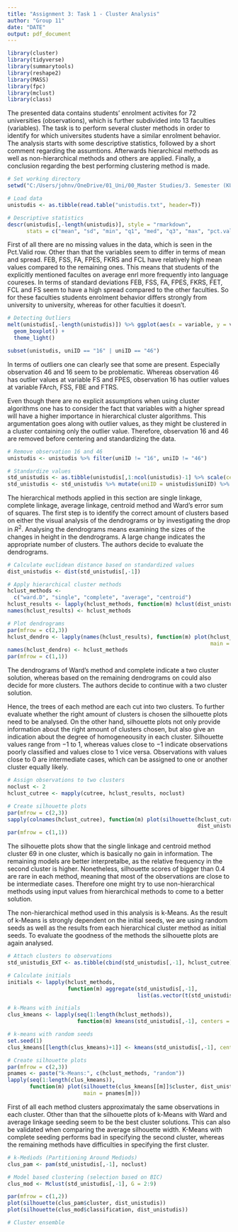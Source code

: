 ---
title: "Assignment 3: Task 1 - Cluster Analysis"
author: "Group 11"
date: "DATE"
output: pdf_document
---

```{r, warning = F, message = F, echo = F}
library(cluster)
library(tidyverse)
library(summarytools)
library(reshape2)
library(MASS)
library(fpc)
library(mclust)
library(class)
```

\section{1. Problem Statement}
The presented data contains students' enrolment activites for 72 universities (observations), which is further subdivided into 13 faculties (variables). The task is to perform several cluster methods in order to identify for which universites students have a similar enrolment behavior. The analysis starts with some descriptive statistics, followed by a short comment regarding the assumtions. Afterwards hierarchical methods as well as non-hierarchical methods and others are applied. Finally, a conclusion regarding the best performing clustering method is made.

\section{2. Descriptive Statistics}
```{r, echo = F}
# Set working directory
setwd("C:/Users/johnv/OneDrive/01_Uni/00_Master Studies/3. Semester (KU Leuven)/Multivariate Statistics/Assignment 3")
```


```{r, warning = F, message = F}
# Load data
unistudis <- as.tibble(read.table("unistudis.txt", header=T))

# Descriptive statistics
descr(unistudis[,-length(unistudis)], style = "rmarkdown", 
      stats = c("mean", "sd", "min", "q1", "med", "q3", "max", "pct.valid"))
```
First of all there are no missing values in the data, which is seen in the Pct.Valid row. Other than that the variables seem to differ in terms of mean and spread. FEB, FSS, FA, FPES, FKRS and FCL have relatively high mean values compared to the remaining ones. This means that students of the explicitly mentioned facultes on average enrl more frequently into language coureses. In terms of standard deviations FEB, FSS, FA, FPES, FKRS, FET, FCL and FS seem to have a high spread compared to the other faculties. So for these faculties students enrolment behavior differs strongly from university to university, whereas for other faculties it doesn't. 

```{r, warning = F, message = F}
# Detecting Outliers
melt(unistudis[,-length(unistudis)]) %>% ggplot(aes(x = variable, y = value)) +
  geom_boxplot() +
  theme_light()

subset(unistudis, uniID == "16" | uniID == "46")
```

In terms of outliers one can clearly see that some are present. Especially observation 46 and 16 seem to be problematic. Whereas observation 46 has outlier values at variable FS and FPES, observation 16 has outlier values at variable FArch, FSS, FBE and FTRS.

\section{3. Assumptions}
Even though there are no explicit assumptions when using cluster algorithms one has to consider the fact that variables with a higher spread will have a higher importance in hierarchical cluster algorithms. This argumentation goes along with outlier values, as they might be clustered in a cluster containing only the outlier value. Therefore, observation 16 and 46 are removed before centering and standardizing the data.

```{r, warning = F, message = F}
# Remove observation 16 and 46
unistudis <- unistudis %>% filter(uniID != "16", uniID != "46")

# Standardize values
std_unistudis <- as.tibble(unistudis[,1:ncol(unistudis)-1] %>% scale(center = T, scale = T))
std_unistudis <- std_unistudis %>% mutate(uniID = unistudis$uniID) %>% dplyr::select(uniID, 1:13)
```

\section{4. Method and Interpretation}
\subsection{4.1 Hierarchical Methods}

The hierarchical methods applied in this section are single linkage, complete linkage, average linkage, centroid method and Ward's error sum of squares. The first step is to identify the correct amount of clusters based on either the visual analysis of the dendrograms or by investigating the drop in $R^2$. Analysing the dendrograms means examining the sizes of the changes in height in the dendrograms. A large change indicates the appropriate number of clusters. The authors decide to evaluate the dendrograms.

```{r}
# Calculate euclidean distance based on standardized values
dist_unistudis <- dist(std_unistudis[,-1])

# Apply hierarchical cluster methods
hclust_methods <-
  c("ward.D", "single", "complete", "average", "centroid")
hclust_results <- lapply(hclust_methods, function(m) hclust(dist_unistudis, m))
names(hclust_results) <- hclust_methods

# Plot dendrograms
par(mfrow = c(2,3))
hclust_dendro <- lapply(names(hclust_results), function(m) plot(hclust_results[[m]], 
                                                                main = m))
names(hclust_dendro) <- hclust_methods
par(mfrow = c(1,1))
```

The dendrograms of Ward's method and complete indicate a two cluster solution, whereas based on the remaining dendrograms on could also decide for more clusters. The authors decide to continue with a two cluster solution. \

Hence, the trees of each method are each cut into two clusters. To further evaluate whether the right amount of clusters is chosen the silhouette plots need to be analysed. On the other hand, silhouette plots not only provide information about the right amount of clusters chosen, but also give an indication about the degree of homogeneousity in each cluster. Silhouette values range from $-1$ to $1$, whereas values close to $-1$ indicate observations poorly classified and values close to $1$ vice versa. Observations with values close to $0$ are intermediate cases, which can be assigned to one or another cluster equally likely. 

```{r, results = 'hide', fig.keep = 'all'}
# Assign observations to two clusters
noclust <- 2
hclust_cutree <- mapply(cutree, hclust_results, noclust)

# Create silhouette plots
par(mfrow = c(2,3))
sapply(colnames(hclust_cutree), function(m) plot(silhouette(hclust_cutree[,m], 
                                                            dist_unistudis), main = m))
par(mfrow = c(1,1))
```

The silhouette plots show that the single linkage and centroid method cluster 69 in one cluster, which is basically no gain in information. The remaining models are better interpretalbe, as the relative frequency in the second cluster is higher. Nonetheless, silhouette scores of bigger than 0.4 are rare in each method, meaning that most of the observations are close to be intermediate cases. Therefore one might try to use non-hierarchical methods using input values from hierarchical methods to come to a better solution.

\subsection{4.2 Non-Hierarchical and Model Based Methods}

The non-hierarchical method used in this analysis is k-Means. As the result of k-Means is strongly dependent on the initial seeds, we are using random seeds as well as the results from each hierarchical cluster method as initial seeds. To evaluate the goodness of the methods the silhouette plots are again analysed.

```{r, results = 'hide', fig.keep = 'all'}
# Attach clusters to observations
std_unistudis_EXT <- as.tibble(cbind(std_unistudis[,-1], hclust_cutree))

# Calculate initials
initials <- lapply(hclust_methods, 
                   function(m) aggregate(std_unistudis[,-1], 
                                         list(as.vector(t(std_unistudis_EXT[,m]))), mean))

# k-Means with initials
clus_kmeans <- lapply(seq(1:length(hclust_methods)), 
                      function(m) kmeans(std_unistudis[,-1], centers = initials[[m]][,-1]))

# k-means with random seeds
set.seed(1)
clus_kmeans[[length(clus_kmeans)+1]] <- kmeans(std_unistudis[,-1], centers = noclust)

# Create silhouette plots
par(mfrow = c(2,3))
pnames <- paste("k-Means:", c(hclust_methods, "random"))
lapply(seq(1:length(clus_kmeans)), 
       function(m) plot(silhouette(clus_kmeans[[m]]$cluster, dist_unistudis), 
                        main = pnames[m]))

```
First of all each method clusters approximataly the same observations in each cluster. Other than that the silhouette plots of k-Means with Ward and average linkage seeding seem to be the best cluster solutions. This can also be validated when comparing the average silhouette width. K-Means with complete seeding performs bad in specifying the second cluster, whereas the remaining methods have difficulties in specifying the first cluster. 

\section{5. Alternative solutions}

```{r}
# k-Mediods (Partitioning Around Mediods)
clus_pam <- pam(std_unistudis[,-1], noclust)

# Model based clustering (selection based on BIC)
clus_mod <- Mclust(std_unistudis[,-1], G = 2:9)

par(mfrow = c(1,2))
plot(silhouette(clus_pam$cluster, dist_unistudis))
plot(silhouette(clus_mod$classification, dist_unistudis))

# Cluster ensemble


```
 

\section{6. Conclusion}

\newpage
\section{Appendix}


















